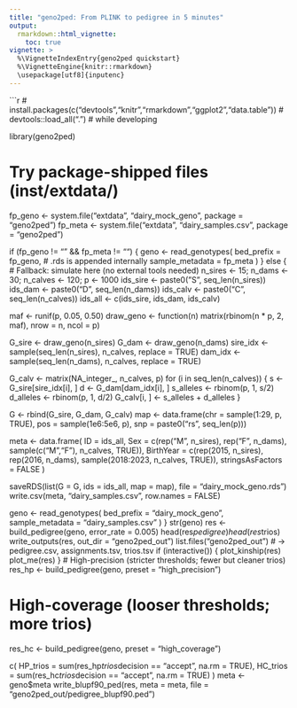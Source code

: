 ```yaml
---
title: "geno2ped: From PLINK to pedigree in 5 minutes"
output:
  rmarkdown::html_vignette:
    toc: true
vignette: >
  %\VignetteIndexEntry{geno2ped quickstart}
  %\VignetteEngine{knitr::rmarkdown}
  \usepackage[utf8]{inputenc}
---
```


```r
# install.packages(c("devtools","knitr","rmarkdown","ggplot2","data.table"))
# devtools::load_all(".")  # while developing

library(geno2ped)

# Try package-shipped files (inst/extdata/)
fp_geno <- system.file("extdata", "dairy_mock_geno", package = "geno2ped")
fp_meta <- system.file("extdata", "dairy_samples.csv", package = "geno2ped")

if (fp_geno != "" && fp_meta != "") {
  geno <- read_genotypes(
    bed_prefix      = fp_geno,   # .rds is appended internally
    sample_metadata = fp_meta
  )
} else {
  # Fallback: simulate here (no external tools needed)
  n_sires <- 15; n_dams <- 30; n_calves <- 120; p <- 1000
  ids_sire <- paste0("S", seq_len(n_sires))
  ids_dam  <- paste0("D", seq_len(n_dams))
  ids_calv <- paste0("C", seq_len(n_calves))
  ids_all  <- c(ids_sire, ids_dam, ids_calv)

  maf <- runif(p, 0.05, 0.50)
  draw_geno <- function(n) matrix(rbinom(n * p, 2, maf), nrow = n, ncol = p)

  G_sire <- draw_geno(n_sires)
  G_dam  <- draw_geno(n_dams)
  sire_idx <- sample(seq_len(n_sires), n_calves, replace = TRUE)
  dam_idx  <- sample(seq_len(n_dams),  n_calves, replace = TRUE)

  G_calv <- matrix(NA_integer_, n_calves, p)
  for (i in seq_len(n_calves)) {
    s <- G_sire[sire_idx[i], ]
    d <- G_dam[dam_idx[i], ]
    s_alleles <- rbinom(p, 1, s/2)
    d_alleles <- rbinom(p, 1, d/2)
    G_calv[i, ] <- s_alleles + d_alleles
  }

  G   <- rbind(G_sire, G_dam, G_calv)
  map <- data.frame(chr = sample(1:29, p, TRUE),
                    pos = sample(1e6:5e6, p),
                    snp = paste0("rs", seq_len(p)))

  meta <- data.frame(
    ID        = ids_all,
    Sex       = c(rep("M", n_sires), rep("F", n_dams), sample(c("M","F"), n_calves, TRUE)),
    BirthYear = c(rep(2015, n_sires), rep(2016, n_dams), sample(2018:2023, n_calves, TRUE)),
    stringsAsFactors = FALSE
  )

  saveRDS(list(G = G, ids = ids_all, map = map), file = "dairy_mock_geno.rds")
  write.csv(meta, "dairy_samples.csv", row.names = FALSE)

  geno <- read_genotypes(
    bed_prefix      = "dairy_mock_geno",
    sample_metadata = "dairy_samples.csv"
  )
}
str(geno)
res <- build_pedigree(geno, error_rate = 0.005)
head(res$pedigree)
head(res$trios)
write_outputs(res, out_dir = "geno2ped_out")
list.files("geno2ped_out")
# -> pedigree.csv, assignments.tsv, trios.tsv
if (interactive()) {
  plot_kinship(res)
  plot_me(res)
}
# High-precision (stricter thresholds; fewer but cleaner trios)
res_hp <- build_pedigree(geno, preset = "high_precision")

# High-coverage (looser thresholds; more trios)
res_hc <- build_pedigree(geno, preset = "high_coverage")

c(
  HP_trios = sum(res_hp$trios$decision == "accept", na.rm = TRUE),
  HC_trios = sum(res_hc$trios$decision == "accept", na.rm = TRUE)
)
meta <- geno$meta
write_blupf90_ped(res, meta = meta, file = "geno2ped_out/pedigree_blupf90.ped")
